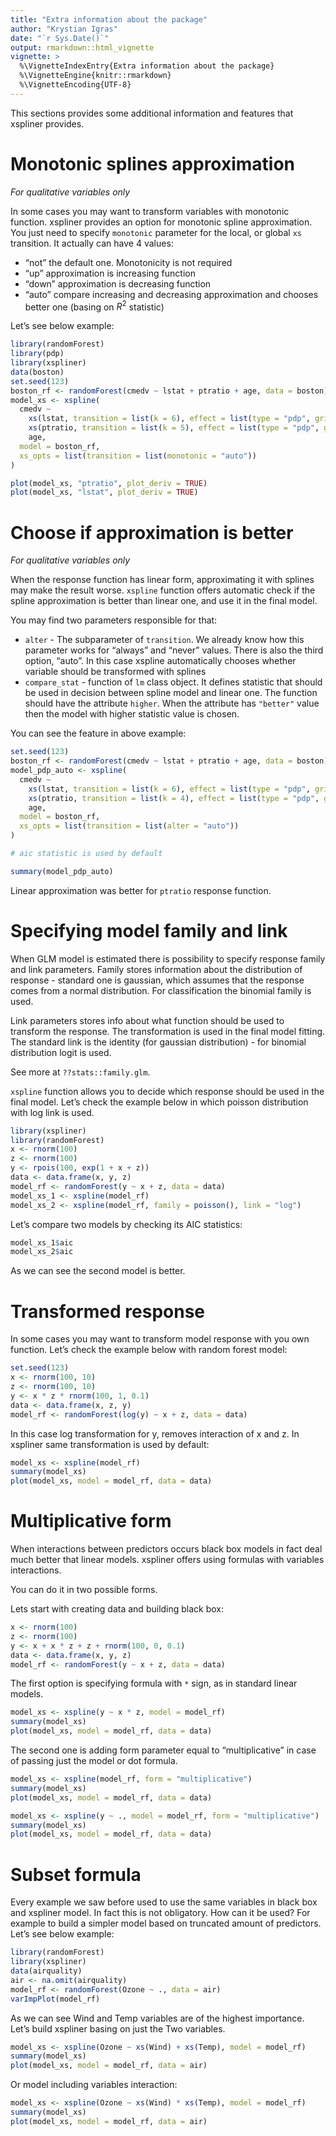 ```yaml
---
title: "Extra information about the package"
author: "Krystian Igras"
date: "`r Sys.Date()`"
output: rmarkdown::html_vignette
vignette: >
  %\VignetteIndexEntry{Extra information about the package}
  %\VignetteEngine{knitr::rmarkdown}
  %\VignetteEncoding{UTF-8}
---
```


This sections provides some additional information and features that xspliner provides.

# Monotonic splines approximation

*For qualitative variables only*

In some cases you may want to transform variables with monotonic function. xspliner provides an option for monotonic spline approximation. You just need to specify `monotonic` parameter for the local, or global `xs` transition. It actually can have 4 values:

- "not" the default one. Monotonicity is not required
- "up" approximation is increasing function
- "down" approximation is decreasing function
- "auto" compare increasing and decreasing approximation and chooses better one (basing on $R^2$ statistic)

Let's see below example:

```r
library(randomForest)
library(pdp)
library(xspliner)
data(boston)
set.seed(123)
boston_rf <- randomForest(cmedv ~ lstat + ptratio + age, data = boston)
model_xs <- xspline(
  cmedv ~
    xs(lstat, transition = list(k = 6), effect = list(type = "pdp", grid.resolution = 100)) +
    xs(ptratio, transition = list(k = 5), effect = list(type = "pdp", grid.resolution = 100)) +
    age,
  model = boston_rf,
  xs_opts = list(transition = list(monotonic = "auto"))
)

plot(model_xs, "ptratio", plot_deriv = TRUE)
plot(model_xs, "lstat", plot_deriv = TRUE)
```

# Choose if approximation is better

*For qualitative variables only*

When the response function has linear form, approximating it with splines may make the result worse.
`xspline` function offers automatic check if the spline approximation is better than linear one, and use it in the final model.

You may find two parameters responsible for that:

- `alter` - The subparameter of `transition`. We already know how this parameter works for "always" and "never" values.
There is also the third option, "auto". In this case xspline automatically chooses whether variable should be transformed with splines
- `compare_stat` - function of `lm` class object. It defines statistic that should be used in decision between spline model and linear one. The function should have the attribute `higher`. When the attribute has `"better"` value then the model with higher statistic value is chosen.

You can see the feature in above example:
```r
set.seed(123)
boston_rf <- randomForest(cmedv ~ lstat + ptratio + age, data = boston)
model_pdp_auto <- xspline(
  cmedv ~
    xs(lstat, transition = list(k = 6), effect = list(type = "pdp", grid.resolution = 60)) +
    xs(ptratio, transition = list(k = 4), effect = list(type = "pdp", grid.resolution = 40)) +
    age,
  model = boston_rf,
  xs_opts = list(transition = list(alter = "auto"))
)

# aic statistic is used by default

summary(model_pdp_auto)
```

Linear approximation was better for `ptratio` response function.

# Specifying model family and link

When GLM model is estimated there is possibility to specify response family and link parameters.
Family stores information about the distribution of response - standard one is gaussian, which assumes that the response comes from a normal distribution. For classification the binomial family is used. 

Link parameters stores info about what function should be used to transform the response. The transformation is used in the final model fitting. The standard link is the identity (for gaussian distribution) - for binomial distribution logit is used.

See more at `??stats::family.glm`.

`xspline` function allows you to decide which response should be used in the final model.
Let's check the example below in which poisson distribution with log link is used.

```r
library(xspliner)
library(randomForest)
x <- rnorm(100)
z <- rnorm(100)
y <- rpois(100, exp(1 + x + z))
data <- data.frame(x, y, z)
model_rf <- randomForest(y ~ x + z, data = data)
model_xs_1 <- xspline(model_rf)
model_xs_2 <- xspline(model_rf, family = poisson(), link = "log")
```

Let's compare two models by checking its AIC statistics:
```r
model_xs_1$aic
model_xs_2$aic
```

As we can see the second model is better.

# Transformed response

In some cases you may want to transform model response with you own function. 
Let's check the example below with random forest model:

```r
set.seed(123)
x <- rnorm(100, 10)
z <- rnorm(100, 10)
y <- x * z * rnorm(100, 1, 0.1)
data <- data.frame(x, z, y)
model_rf <- randomForest(log(y) ~ x + z, data = data)
```

In this case log transformation for y, removes interaction of x and z. In xspliner same transformation is used by default:
```r
model_xs <- xspline(model_rf)
summary(model_xs)
plot(model_xs, model = model_rf, data = data)
```

# Multiplicative form

When interactions between predictors occurs black box models in fact deal much better that linear models.
xspliner offers using formulas with variables interactions.

You can do it in two possible forms.

Lets start with creating data and building black box:
```r
x <- rnorm(100)
z <- rnorm(100)
y <- x + x * z + z + rnorm(100, 0, 0.1)
data <- data.frame(x, y, z)
model_rf <- randomForest(y ~ x + z, data = data)
```

The first option is specifying formula with `*` sign, as in standard linear models.

```r
model_xs <- xspline(y ~ x * z, model = model_rf)
summary(model_xs)
plot(model_xs, model = model_rf, data = data)
```

The second one is adding form parameter equal to "multiplicative" in case of passing just the model or dot formula.
```r
model_xs <- xspline(model_rf, form = "multiplicative")
summary(model_xs)
plot(model_xs, model = model_rf, data = data)
```

```r
model_xs <- xspline(y ~ ., model = model_rf, form = "multiplicative")
summary(model_xs)
plot(model_xs, model = model_rf, data = data)
```

# Subset formula

Every example we saw before used to use the same variables in black box and xspliner model. 
In fact this is not obligatory. How can it be used? For example to build a simpler model based on truncated amount of predictors.
Let's see below example:

```r
library(randomForest)
library(xspliner)
data(airquality)
air <- na.omit(airquality)
model_rf <- randomForest(Ozone ~ ., data = air)
varImpPlot(model_rf)
```

As we can see Wind and Temp variables are of the highest importance. Let's build xspliner basing on just the Two variables.
```r
model_xs <- xspline(Ozone ~ xs(Wind) + xs(Temp), model = model_rf)
summary(model_xs)
plot(model_xs, model = model_rf, data = air)
```

Or model including variables interaction:
```r
model_xs <- xspline(Ozone ~ xs(Wind) * xs(Temp), model = model_rf)
summary(model_xs)
plot(model_xs, model = model_rf, data = air)
```
